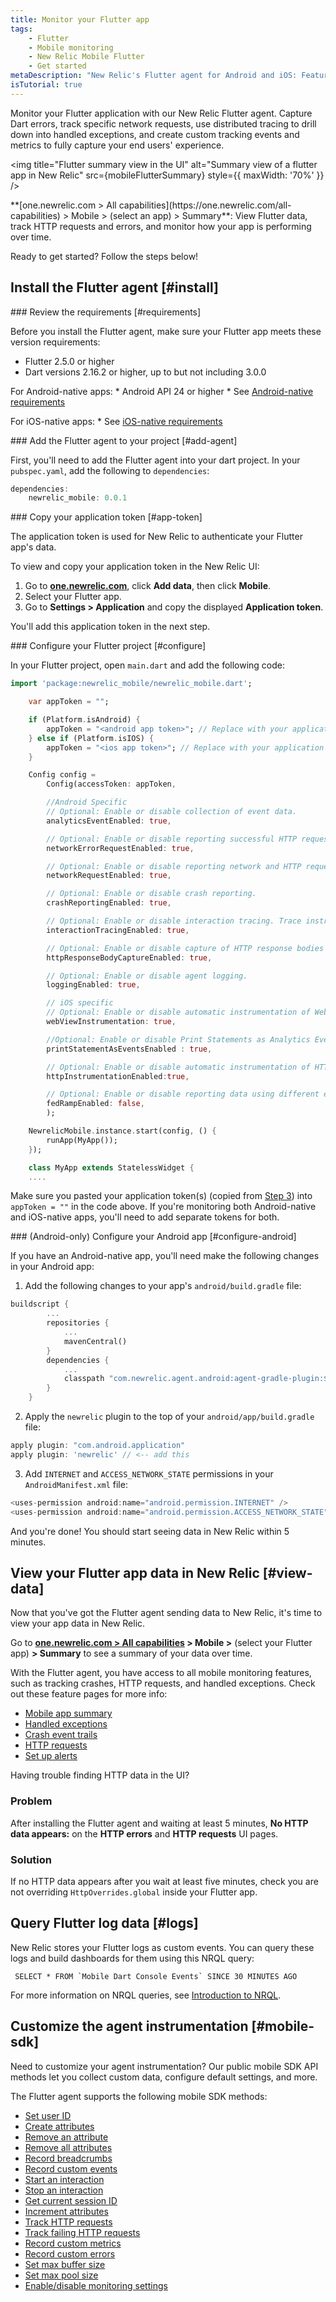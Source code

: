 ```yaml
---
title: Monitor your Flutter app
tags:
    - Flutter
    - Mobile monitoring
    - New Relic Mobile Flutter
    - Get started
metaDescription: "New Relic's Flutter agent for Android and iOS: Features, compatibility, requirements, installation, and upgrade procedures."
isTutorial: true
---
```



Monitor your Flutter application with our New Relic Flutter agent. Capture Dart errors, track specific network requests, use distributed tracing to drill down into handled exceptions, and create custom tracking events and metrics to fully capture your end users' experience.

<img
  title="Flutter summary view in the UI"
  alt="Summary view of a flutter app in New Relic"
  src={mobileFlutterSummary}
  style={{ maxWidth: '70%' }}
/>

<figcaption>
  **[one.newrelic.com > All capabilities](https://one.newrelic.com/all-capabilities) > Mobile > (select an app) > Summary**: View Flutter data, track HTTP requests and errors, and monitor how your app is performing over time.
</figcaption>

Ready to get started? Follow the steps below! 

## Install the Flutter agent [#install]
<Steps>

<Step>
### Review the requirements [#requirements]

Before you install the Flutter agent, make sure your Flutter app meets these version requirements:

* Flutter 2.5.0 or higher
* Dart versions 2.16.2 or higher, up to but not including 3.0.0

For Android-native apps:
    * Android API 24 or higher
    * See [Android-native requirements](/docs/mobile-monitoring/new-relic-mobile-android/get-started/new-relic-android-compatibility-requirements)

For iOS-native apps:
    * See [iOS-native requirements](/docs/mobile-monitoring/new-relic-mobile-ios/get-started/new-relic-ios-compatibility-requirements)
</Step>

<Step>
### Add the Flutter agent to your project [#add-agent]

First, you'll need to add the Flutter agent into your dart project. In your `pubspec.yaml`, add the following to `dependencies`: 

```dart
dependencies:
    newrelic_mobile: 0.0.1
```
</Step>

<Step>
### Copy your application token [#app-token]

The application token is used for New Relic to authenticate your Flutter app's data. 

To view and copy your application token in the New Relic UI:

1. Go to **[one.newrelic.com](https://one.newrelic.com/all-capabilities)**, click **Add data**, then click **Mobile**.
2. Select your Flutter app. 
3. Go to **Settings > Application** and copy the displayed **Application token**.

You'll add this application token in the next step.
</Step>

<Step>
### Configure your Flutter project [#configure]

In your Flutter project, open `main.dart` and add the following code:

```dart
import 'package:newrelic_mobile/newrelic_mobile.dart';

    var appToken = "";

    if (Platform.isAndroid) {
        appToken = "<android app token>"; // Replace with your application token copied from the New Relic UI. 
    } else if (Platform.isIOS) {
        appToken = "<ios app token>"; // Replace with your application token copied from the New Relic UI. 
    }

    Config config =
        Config(accessToken: appToken,

        //Android Specific
        // Optional: Enable or disable collection of event data.
        analyticsEventEnabled: true,

        // Optional: Enable or disable reporting successful HTTP requests to the MobileRequest event type.
        networkErrorRequestEnabled: true,

        // Optional: Enable or disable reporting network and HTTP request errors to the MobileRequestError event type.
        networkRequestEnabled: true,

        // Optional: Enable or disable crash reporting.
        crashReportingEnabled: true,

        // Optional: Enable or disable interaction tracing. Trace instrumentation still occurs, but no traces are harvested. This will disable default and custom interactions.
        interactionTracingEnabled: true,

        // Optional: Enable or disable capture of HTTP response bodies for HTTP error traces and MobileRequestError events.
        httpResponseBodyCaptureEnabled: true,

        // Optional: Enable or disable agent logging.
        loggingEnabled: true,

        // iOS specific
        // Optional: Enable or disable automatic instrumentation of WebViews
        webViewInstrumentation: true,

        //Optional: Enable or disable Print Statements as Analytics Events
        printStatementAsEventsEnabled : true,

        // Optional: Enable or disable automatic instrumentation of HTTP Request
        httpInstrumentationEnabled:true,

        // Optional: Enable or disable reporting data using different endpoints for US government clients
        fedRampEnabled: false,
        );

    NewrelicMobile.instance.start(config, () {
        runApp(MyApp());
    });

    class MyApp extends StatelessWidget {
    ....
```

Make sure you pasted your application token(s) (copied from [Step 3](#app-token)) into `appToken = ""` in the code above. If you're monitoring both Android-native and iOS-native apps, you'll need to add separate tokens for both.

</Step>

<Step>
### (Android-only) Configure your Android app [#configure-android]

If you have an Android-native app, you'll need make the following changes in your Android app:

1. Add the following changes to your app's `android/build.gradle` file:

```dart
buildscript {
        ...
        repositories {
            ...
            mavenCentral()
        }
        dependencies {
            ...
            classpath "com.newrelic.agent.android:agent-gradle-plugin:${latest_android_version}"
        }
    }
```

2. Apply the `newrelic` plugin to the top of your `android/app/build.gradle` file:

```dart
apply plugin: "com.android.application"
apply plugin: 'newrelic' // <-- add this
```

3. Add `INTERNET` and `ACCESS_NETWORK_STATE` permissions in your `AndroidManifest.xml` file:

```dart
<uses-permission android:name="android.permission.INTERNET" />
<uses-permission android:name="android.permission.ACCESS_NETWORK_STATE" />
```

And you're done! You should start seeing data in New Relic within 5 minutes.
</Step>

</Steps>

## View your Flutter app data in New Relic [#view-data]

Now that you've got the Flutter agent sending data to New Relic, it's time to view your app data in New Relic.

Go to **[one.newrelic.com > All capabilities](https://one.newrelic.com/all-capabilities) > Mobile >** (select your Flutter app) **> Summary** to see a summary of your data over time. 

With the Flutter agent, you have access to all mobile monitoring features, such as tracking crashes, HTTP requests, and handled exceptions. Check out these feature pages for more info:
* [Mobile app summary](/docs/mobile-monitoring/mobile-monitoring-ui/mobile-app-pages/mobile-apps-summary-page/#details)
* [Handled exceptions](/docs/mobile-monitoring/mobile-monitoring-ui/crashes/handled-exceptions-analyze-trends-prevent-crashes)
* [Crash event trails](/docs/mobile-monitoring/mobile-monitoring-ui/crashes/mobile-crash-event-trail)
* [HTTP requests](/docs/mobile-monitoring/mobile-monitoring-ui/network-pages/http-requests-page)
* [Set up alerts](/docs/mobile-monitoring/new-relic-mobile/get-started/mobile-monitoring-alert-information)

<Callout variant="tip" title="Troubleshoot missing data in the UI">

Having trouble finding HTTP data in the UI?

### Problem

After installing the Flutter agent and waiting at least 5 minutes, **No HTTP data appears:** on the **HTTP errors** and **HTTP requests** UI pages. 

### Solution

If no HTTP data appears after you wait at least five minutes, check you are not overriding `HttpOverrides.global` inside your Flutter app.

</Callout>

## Query Flutter log data [#logs]

New Relic stores your Flutter logs as custom events. You can query these logs and build dashboards for them using this NRQL query:
```
 SELECT * FROM `Mobile Dart Console Events` SINCE 30 MINUTES AGO
```

For more information on NRQL queries, see [Introduction to NRQL](/docs/query-your-data/nrql-new-relic-query-language/get-started/introduction-nrql-new-relics-query-language/#where).

## Customize the agent instrumentation [#mobile-sdk]

Need to customize your agent instrumentation? Our public mobile SDK API methods let you collect custom data, configure default settings, and more.

The Flutter agent supports the following mobile SDK methods:

* [Set user ID](/docs/mobile-monitoring/new-relic-mobile/mobile-sdk/set-custom-user-id)
* [Create attributes](/docs/mobile-monitoring/new-relic-mobile/mobile-sdk/create-attribute)
* [Remove an attribute](/docs/mobile-monitoring/new-relic-mobile/mobile-sdk/remove-attribute)
* [Remove all attributes](/docs/mobile-monitoring/new-relic-mobile/mobile-sdk/remove-all-attributes)
* [Record breadcrumbs](/docs/mobile-monitoring/new-relic-mobile/mobile-sdk/record-breadcrumb)
* [Record custom events](/docs/mobile-monitoring/new-relic-mobile/mobile-sdk/record-custom-events)
* [Start an interaction](/docs/mobile-monitoring/new-relic-mobile/mobile-sdk/start-interaction)
* [Stop an interaction](/docs/mobile-monitoring/new-relic-mobile/mobile-sdk/stop-interaction)
* [Get current session ID](/docs/mobile-monitoring/new-relic-mobile/mobile-sdk/set-custom-user-id)
* [Increment attributes](/docs/mobile-monitoring/new-relic-mobile/mobile-sdk/increment-session-attribute-count)
* [Track HTTP requests](/docs/mobile-monitoring/new-relic-mobile/mobile-sdk/network-request-success)
* [Track failing HTTP requests](/docs/mobile-monitoring/new-relic-mobile/mobile-sdk/network-request-failures)
* [Record custom metrics](/docs/mobile-monitoring/new-relic-mobile/mobile-sdk/record-custom-metrics)
* [Record custom errors](/docs/mobile-monitoring/new-relic-mobile/mobile-sdk/record-errors)
* [Set max buffer size](/docs/mobile-monitoring/new-relic-mobile/mobile-sdk/set-max-event-buffer-time)
* [Set max pool size](/docs/mobile-monitoring/new-relic-mobile/mobile-sdk/set-max-event-pool-size)
* [Enable/disable monitoring settings](/docs/mobile-monitoring/new-relic-mobile/mobile-sdk/configure-settings)